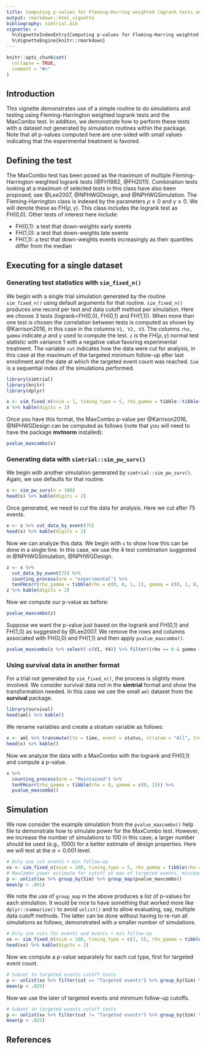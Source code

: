 ```yaml
---
title: Computing p-values for Fleming-Harring weighted logrank tests and the MaxCombo test
output: rmarkdown::html_vignette
bibliography: simtrial.bib
vignette: >
  %\VignetteIndexEntry{Computing p-values for Fleming-Harring weighted logrank tests and the MaxCombo test}
  %\VignetteEngine{knitr::rmarkdown} 
---
```


```r
knitr::opts_chunk$set(
  collapse = TRUE,
  comment = "#>"
)
```

## Introduction

This vignette demonstrates use of a simple routine to do simulations and testing using Fleming-Harrington weighted logrank tests and the MaxCombo test.
In addition, we demonstrate how to perform these tests with a dataset not generated by simulation routines within the package.
Note that all p-values computed here are one-sided with small values indicating that the experimental treatment is favored. 

## Defining the test

The MaxCombo test has been posed as the maximum of multiple Fleming-Harrington weighted logrank tests (@FH1982, @FH2011).
Combination tests looking at a maximum of selected tests in this class have also been proposed; see @Lee2007, @NPHWGDesign, and @NPHWGSimulation.
The Fleming-Harrington class is indexed by the parameters $\rho\ge 0$ and $\gamma\ge 0$.
We will denote these as FH($\rho,\gamma$). 
This class includes the logrank test as FH(0,0).
Other tests of interest here include:

- FH(0,1): a test that down-weights early events
- FH(1,0): a test that down-weights late events
- FH(1,1): a test that down-weights events increasingly as their quantiles differ from the median

## Executing for a single dataset

### Generating test statistics with `sim_fixed_n()`

We begin with a single trial simulation generated by the routine `sim_fixed_n()` using default arguments for that routine.
`sim_fixed_n()` produces one record per test and data cutoff method per simulation.
Here we choose 3 tests (logrank=FH(0,0), FH(0,1) and FH(1,1)).
When more than one test is chosen the correlation between tests is computed as shown by @Karrison2016, in this case in the columns `V1, V2, V3`. The columns `rho, gamma` indicate $\rho$ and $\gamma$ used to compute the test. `z` is the FH($\rho,\gamma$) normal test statistic with variance 1 with a negative value favoring experimental treatment. The variable `cut` indicates how the data were cut for analysis, in this case at the maximum of the targeted minimum follow-up after last enrollment and the date at which the targeted event count was reached. `Sim` is a sequential index of the simulations performed.  

```r
library(simtrial)
library(knitr)
library(dplyr)
```

```r
x <- sim_fixed_n(nsim = 1, timing_type = 5, rho_gamma = tibble::tibble(rho = c(0, 0, 1), gamma = c(0, 1, 1)))
x %>% kable(digits = 2)
```

Once you have this format, the MaxCombo p-value per @Karrison2016, @NPHWGDesign can be computed as follows (note that you will need to have the package **mvtnorm** installed):

```r
pvalue_maxcombo(x)
```

### Generating data with `simtrial::sim_pw_surv()`

We begin with another simulation generated by `simtrial::sim_pw_surv()`.
Again, we use defaults for that routine.

```r
s <- sim_pw_surv(n = 100)
head(s) %>% kable(digits = 2)
```

Once generated, we need to cut the data for analysis. Here we cut after 75 events.

```r
x <- s %>% cut_data_by_event(75)
head(x) %>% kable(digits = 2)
```

Now we can analyze this data. We begin with `s` to show how this can be done in a single line.
In this case, we use the 4 test combination suggested in @NPHWGSimulation, @NPHWGDesign.

```r
z <- s %>%
  cut_data_by_event(75) %>%
  counting_process(arm = "experimental") %>%
  tenFHcorr(rho_gamma = tibble(rho = c(0, 0, 1, 1), gamma = c(0, 1, 0, 1)))
z %>% kable(digits = 2)
```

Now we compute our p-value as before:

```r
pvalue_maxcombo(z)
```

Suppose we want the p-value just based on the logrank and FH(0,1) and FH(1,0) as suggested by @Lee2007.
We remove the rows and columns associated with FH(0,0) and FH(1,1) and then apply `pvalue_maxcombo()`.

```r
pvalue_maxcombo(z %>% select(-c(V1, V4)) %>% filter((rho == 0 & gamma == 1) | (rho == 1 & gamma == 0)))
```

### Using survival data in another format

For a trial not generated by `sim_fixed_n()`, the process is slightly more involved.
We consider survival data not in the **simtrial** format and show the transformation needed.
In this case we use the small `aml` dataset from the **survival** package.

```r
library(survival)
head(aml) %>% kable()
```

We rename variables and create a stratum variable as follows:

```r
x <- aml %>% transmute(tte = time, event = status, stratum = "All", treatment = as.character(x))
head(x) %>% kable()
```
Now we analyze the data with a MaxCombo with the logrank and FH(0,1) and compute a p-value.

```r
x %>%
  counting_process(arm = "Maintained") %>%
  tenFHcorr(rho_gamma = tibble(rho = 0, gamma = c(0, 1))) %>%
  pvalue_maxcombo()
```

## Simulation

We now consider the example simulation from the `pvalue_maxcombo()` help file to demonstrate how to simulate power for the MaxCombo test. However, we increase the number of simulations to 100 in this case; a larger number should be used (e.g., 1000) for a better estimate of design properties. Here we will test at the $\alpha=0.001$ level.

```r
# Only use cut events + min follow-up
xx <- sim_fixed_n(nsim = 100, timing_type = 5, rho_gamma = tibble(rho = c(0, 0, 1), gamma = c(0, 1, 1)))
# MaxCombo power estimate for cutoff at max of targeted events, minimum follow-up
p <- unlist(xx %>% group_by(Sim) %>% group_map(pvalue_maxcombo))
mean(p < .001)
```

We note the use of `group_map` in the above produces a list of p-values for each simulation.
It would be nice to have something that worked more like `dplyr::summarize()` to avoid `unlist()` and to allow evaluating, say, multiple data cutoff methods.
The latter can be done without having to re-run all simulations as follows, demonstrated with a smaller number of simulations.

```r
# Only use cuts for events and events + min follow-up
xx <- sim_fixed_n(nsim = 100, timing_type = c(2, 5), rho_gamma = tibble(rho = 0, gamma = c(0, 1)))
head(xx) %>% kable(digits = 2)
```

Now we compute a p-value separately for each cut type, first for targeted event count.

```r
# Subset to targeted events cutoff tests
p <- unlist(xx %>% filter(cut == "Targeted events") %>% group_by(Sim) %>% group_map(pvalue_maxcombo))
mean(p < .025)
```

Now we use the later of targeted events and minimum follow-up cutoffs.

```r
# Subset to targeted events cutoff tests
p <- unlist(xx %>% filter(cut != "Targeted events") %>% group_by(Sim) %>% group_map(pvalue_maxcombo))
mean(p < .025)
```

## References
